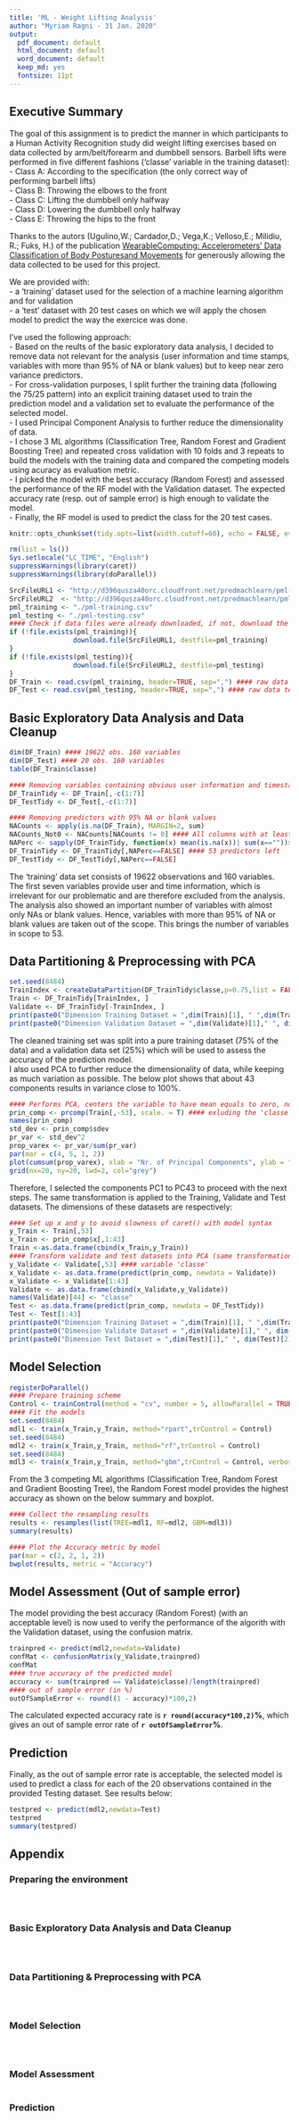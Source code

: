 ---
title: 'ML - Weight Lifting Analysis'
author: "Myriam Ragni - 31 Jan. 2020"
output:
  pdf_document: default
  html_document: default
  word_document: default
  keep_md: yes
  fontsize: 11pt
---

## Executive Summary
The goal of this assignment is to predict the manner in which participants to a Human Activity Recognition study did weight lifting exercises based on data collected by arm/belt/forearm and dumbbell sensors.
Barbell lifts were performed in five different fashions ('classe' variable in the training dataset):   
- Class A: According to the specification (the only correct way of performing barbell lifts)    
- Class B: Throwing the elbows to the front    
- Class C: Lifting the dumbbell only halfway    
- Class D: Lowering the dumbbell only halfway   
- Class E: Throwing the hips to the front   

Thanks to the autors (Ugulino,W.; Cardador,D.; Vega,K.; Velloso,E.; Milidiu, R.; Fuks, H.) of the publication [WearableComputing: Accelerometers' Data Classification of Body Posturesand Movements](http://groupware.les.inf.puc-rio.br/work.jsf?p1=10335) for generously allowing the data collected to be used for this project.   

We are provided with:  
- a 'training' dataset used for the selection of a machine learning algorithm and for validation   
- a 'test' dataset with 20 test cases on which we will apply the chosen model to predict the way the exercice was done.   

I've used the following approach:  
- Based on the reults of the basic exploratory data analysis, I decided to remove data not relevant for the analysis (user information and time stamps, variables with more than 95% of NA or blank values) but to keep near zero variance predictors.    
- For cross-validation purposes, I split further the training data (following the 75/25 pattern) into an explicit training dataset used to train the prediction model and a validation set to evaluate the performance of the selected model.    
- I used Principal Component Analysis to further reduce the dimensionality of data.   
- I chose 3 ML algorithms (Classification Tree, Random Forest and Gradient Boosting Tree) and repeated cross validation with 10 folds and 3 repeats to build the models with the training data and compared the competing models using acuracy as evaluation metric.   
- I picked the model with the best accuracy (Random Forest) and assessed the performance of the RF model with the Validation dataset. The expected accuracy rate (resp. out of sample error) is high enough to validate the model.     
- Finally, the RF model is used to predict the class for the 20 test cases.  


```{r setup, include=FALSE}
knitr::opts_chunk$set(tidy.opts=list(width.cutoff=60), echo = FALSE, eval=TRUE, tidy=TRUE, warning=FALSE, message=FALSE, cache=TRUE, root.dir="c:/RAGNIMY1/datasciencecoursera/MachineLearning")
```

```{r Setenv, results="hide"}
rm(list = ls())
Sys.setlocale("LC_TIME", "English")
suppressWarnings(library(caret))
suppressWarnings(library(doParallel))
```

```{r DownLoadFiles, results="hide"}
SrcFileURL1 <- "http://d396qusza40orc.cloudfront.net/predmachlearn/pml-training.csv"
SrcFileURL2  <- "http://d396qusza40orc.cloudfront.net/predmachlearn/pml-testing.csv"
pml_training <- "./pml-training.csv"
pml_testing <- "./pml-testing.csv"
#### Check if data files were already downloaded, if not, download the files
if (!file.exists(pml_training)){
                download.file(SrcFileURL1, destfile=pml_training)
}  
if (!file.exists(pml_testing)){
                download.file(SrcFileURL2, destfile=pml_testing)
} 
DF_Train <- read.csv(pml_training, header=TRUE, sep=",") #### raw data training data
DF_Test <- read.csv(pml_testing, header=TRUE, sep=",") #### raw data testing data (for prediction)
```
## Basic Exploratory Data Analysis and Data Cleanup  

```{r Basicinfo, results="hide"}
dim(DF_Train) #### 19622 obs. 160 variables
dim(DF_Test) #### 20 obs. 160 variables
table(DF_Train$classe)
```
```{r TidyDataA, results="hide"}
#### Removing variables containing obvious user information and timestamps
DF_TrainTidy <- DF_Train[,-c(1:7)]
DF_TestTidy <- DF_Test[,-c(1:7)]
```
```{r TidyDataB, results="hide"}
#### Removing predictors with 95% NA or blank values
NACounts <- apply(is.na(DF_Train), MARGIN=2, sum) 
NACounts_Not0 <- NACounts[NACounts != 0] #### All columns with at least one NA --> 67 variables wih 19216 NAs
NAPerc <- sapply(DF_TrainTidy, function(x) mean(is.na(x))| sum(x==""))>0.95 #### Returns TRUE or FALSE
DF_TrainTidy <- DF_TrainTidy[,NAPerc==FALSE] #### 53 predictors left
DF_TestTidy <- DF_TestTidy[,NAPerc==FALSE]
```

The 'training' data set consists of 19622 observations and 160 variables. The first seven variables provide user and time information, which is irrelevant for our problematic and are therefore excluded from the analysis. The analysis also showed an important number of variables with almost only NAs or blank values. Hence, variables with more than 95% of NA or blank values are taken out of the scope. This brings the number of variables in scope to 53.

## Data Partitioning & Preprocessing with PCA 
```{r SplitData, results="hide"}
set.seed(8484)
TrainIndex <- createDataPartition(DF_TrainTidy$classe,p=0.75,list = FALSE) 
Train <- DF_TrainTidy[TrainIndex, ] 
Validate <- DF_TrainTidy[-TrainIndex, ] 
print(paste0("Dimension Training Dataset = ",dim(Train)[1], " ",dim(Train)[2])) #### 14718 obs. 53 variables
print(paste0("Dimension Validation Dataset = ",dim(Validate)[1]," ", dim(Validate)[2])) #### 4904 obs. 53 variables
```

The cleaned training set was split into a pure training dataset (75% of the data) and a validation data set (25%) which will be used to assess the accuracy of the prediction model.    
I also used PCA to further reduce the dimensionality of data, while keeping as much variation as possible. The below plot shows that about 43 components results in variance close to 100%.  

```{r PCA, fig.height = 4, fig.width = 5, results="hide"}
#### Performs PCA, centers the variable to have mean equals to zero, normalizes the variables to have standard deviation equal to 1
prin_comp <- prcomp(Train[,-53], scale. = T) #### exluding the 'classe' variable
names(prin_comp)
std_dev <- prin_comp$sdev
pr_var <- std_dev^2
prop_varex <- pr_var/sum(pr_var)
par(mar = c(4, 5, 1, 2))
plot(cumsum(prop_varex), xlab = "Nr. of Principal Components", ylab = "Cumulative Proportion of Variance", type = "b", col="blue", xaxp = c(0, 53, 53), yaxp = c(0, 1, 10))
grid(nx=20, ny=20, lwd=2, col="grey")
```

Therefore, I selected the components PC1 to PC43 to proceed with the next steps. The same transformation is applied to the Training, Validate and Test datasets. The dimensions of these datasets are respectively:    
```{r DimensionReduction}
#### Set up x and y to avoid slowness of caret() with model syntax
y_Train <- Train[,53]
x_Train <- prin_comp$x[,1:43]
Train <-as.data.frame(cbind(x_Train,y_Train))
#### Transform validate and test datasets into PCA (same transformation to the test set as we did to training set, including the center and scaling feature)
y_Validate <- Validate[,53] #### variable 'classe'
x_Validate <- as.data.frame(predict(prin_comp, newdata = Validate))
x_Validate <- x_Validate[1:43]
Validate <- as.data.frame(cbind(x_Validate,y_Validate))
names(Validate)[44] <- "classe"
Test <- as.data.frame(predict(prin_comp, newdata = DF_TestTidy))
Test <- Test[1:43]
print(paste0("Dimension Training Dataset = ",dim(Train)[1], " ",dim(Train)[2])) #### 14718 obs. 44 variables
print(paste0("Dimension Validate Dataset = ",dim(Validate)[1]," ", dim(Validate)[2])) #### 4904 obs. 44 variables
print(paste0("Dimension Test Dataset = ",dim(Test)[1]," ", dim(Test)[2])) #### 20 obs. 43 variables
```

## Model Selection
```{r Models, results="hide"}
registerDoParallel()
#### Prepare training scheme
Control <- trainControl(method = "cv", number = 5, allowParallel = TRUE)
#### Fit the models
set.seed(8484)
mdl1 <- train(x_Train,y_Train, method="rpart",trControl = Control)
set.seed(8484)
mdl2 <- train(x_Train,y_Train, method="rf",trControl = Control)
set.seed(8484)
mdl3 <- train(x_Train,y_Train, method="gbm",trControl = Control, verbose=FALSE)
``` 

From the 3 competing ML algorithms (Classification Tree, Random Forest and Gradient Boosting Tree), the Random Forest model provides the highest accuracy as shown on the below summary and boxplot.   

```{r Compare}
#### Collect the resampling results
results <- resamples(list(TREE=mdl1, RF=mdl2, GBM=mdl3)) 
summary(results)
```

```{r PlotAccuracy, fig.height = 4, fig.width = 5}
#### Plot the Accuracy metric by model
par(mar = c(2, 2, 1, 2))
bwplot(results, metric = "Accuracy")
```

## Model Assessment (Out of sample error)
The model providing the best accuracy (Random Forest) (with an acceptable level) is now used to verify the performance of the algorith with the Validation dataset, using the confusion matrix.
```{r Validate}
trainpred <- predict(mdl2,newdata=Validate)
confMat <- confusionMatrix(y_Validate,trainpred)
confMat
#### true accuracy of the predicted model 
accuracy <- sum(trainpred == Validate$classe)/length(trainpred)
#### out of sample error (in %)
outOfSampleError <- round((1 - accuracy)*100,2)
```

The calculated expected accuracy rate is **`r round(accuracy*100,2)`%**, which gives an out of sample error rate of **`r outOfSampleError`%**.  

## Prediction
Finally, as the out of sample error rate is acceptable, the selected model is used to predict a class for each of the 20 observations contained in the provided Testing dataset. See results below:

```{r Predict}
testpred <- predict(mdl2,newdata=Test)
testpred
summary(testpred)
```

\newpage
## Appendix 
### Preparing the environment
```{r Setup2, ref.label='Setup', echo=TRUE, eval=TRUE}
```
```{r Setenv2, ref.label='Setenv', echo=TRUE, eval=TRUE, results="hide"}
```
```{r DownLoadFiles2, ref.label='DownLoadFiles', echo=TRUE, eval=TRUE}
```
### Basic Exploratory Data Analysis and Data Cleanup 
```{r Basicinfo2, ref.label='Basicinfo', echo=TRUE, eval=TRUE}
```
```{r TidyDataA2, ref.label='TidyDataA', echo=TRUE, eval=TRUE}
```
```{r TidyDataB2, ref.label='TidyDataB', echo=TRUE, eval=TRUE}
```
### Data Partitioning & Preprocessing with PCA
```{r SplitData2, ref.label='SplitData', echo=TRUE, eval=TRUE}
```
```{r PCA2, ref.label='PCA', echo=TRUE, eval=FALSE}
```
```{r DimensionReduction2, ref.label='DimensionReduction', echo=TRUE, eval=TRUE, results="hide"}
```
### Model Selection
```{r Models2, ref.label='Models', echo=TRUE, eval=TRUE}
```
```{r Compare2, ref.label='Compare', echo=TRUE, eval=TRUE, results="hide"}
```
```{r PlotAccuracy2, ref.label='PlotAccuracy', echo=TRUE, eval=FALSE}
```
### Model Assessment
```{r Validate2, ref.label='Validate', echo=TRUE, eval=TRUE, results="hide"}
```
### Prediction
```{r Predict2, ref.label='Predict', echo=TRUE, eval=TRUE, results="hide"}
```
